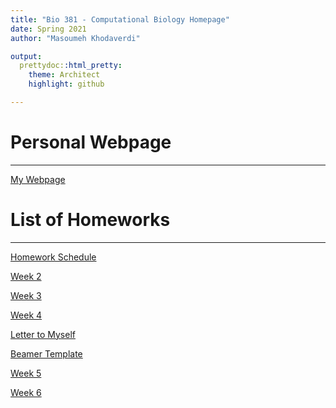 ```yaml
---
title: "Bio 381 - Computational Biology Homepage"
date: Spring 2021
author: "Masoumeh Khodaverdi"

output: 
  prettydoc::html_pretty:
    theme: Architect
    highlight: github

---
```

# Personal Webpage 
___
[My Webpage](home.html)


# List of Homeworks
___

[Homework Schedule](https://gotellilab.github.io/Bio381/)


[Week 2](Week2.html)

[Week 3](Week3.html)

[Week 4](week4.html)


  [Letter to Myself](Letter.pdf)
    
  [Beamer Template](beamerSlides.pdf)
  

[Week 5](week5.html)

[Week 6](week6.html)




